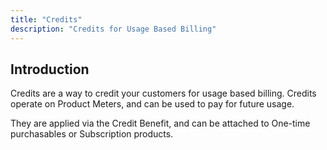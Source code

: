```yaml
---
title: "Credits"
description: "Credits for Usage Based Billing"
---
```


## Introduction

Credits are a way to credit your customers for usage based billing. Credits operate on Product Meters, and can be used to pay for future usage.

They are applied via the Credit Benefit, and can be attached to One-time purchasables or Subscription products.
